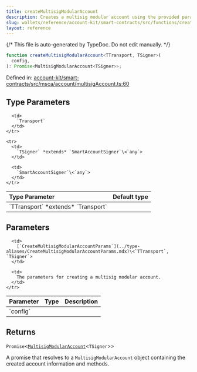 ```yaml
---
title: createMultisigModularAccount
description: Creates a multisig modular account using the provided parameters, including transport, chain, signer, account address, and other account settings. It configures the account with multiple owners and the specified threshold.
slug: wallets/reference/account-kit/smart-contracts/src/functions/createMultisigModularAccount
layout: reference
---
```


{/* This file is auto-generated by TypeDoc. Do not edit manually. */}

```ts
function createMultisigModularAccount<TTransport, TSigner>(
  config,
): Promise<MultisigModularAccount<TSigner>>;
```

Defined in: [account-kit/smart-contracts/src/msca/account/multisigAccount.ts:60](https://github.com/alchemyplatform/aa-sdk/blob/9f926c402d1661309abbf8eae8431e52e8c5e53f/account-kit/smart-contracts/src/msca/account/multisigAccount.ts#L60)

## Type Parameters

<table>
  <thead>
    <tr>
      <th align="left">Type Parameter</th>
      <th align="left">Default type</th>
    </tr>
  </thead>

  <tbody>
    <tr>
      <td>
        `TTransport` *extends* `Transport`
      </td>

      <td>
        `Transport`
      </td>
    </tr>

    <tr>
      <td>
        `TSigner` *extends* `SmartAccountSigner`\<`any`>
      </td>

      <td>
        `SmartAccountSigner`\<`any`>
      </td>
    </tr>

  </tbody>
</table>

## Parameters

<table>
  <thead>
    <tr>
      <th align="left">Parameter</th>
      <th align="left">Type</th>
      <th align="left">Description</th>
    </tr>
  </thead>

  <tbody>
    <tr>
      <td>
        `config`
      </td>

      <td>
        [`CreateMultisigModularAccountParams`](../type-aliases/CreateMultisigModularAccountParams.mdx)\<`TTransport`, `TSigner`>
      </td>

      <td>
        The parameters for creating a multisig modular account.
      </td>
    </tr>

  </tbody>
</table>

## Returns

`Promise`\<[`MultisigModularAccount`](../type-aliases/MultisigModularAccount.mdx)\<`TSigner`>>

A promise that resolves to a `MultisigModularAccount` object containing the created account information and methods.
